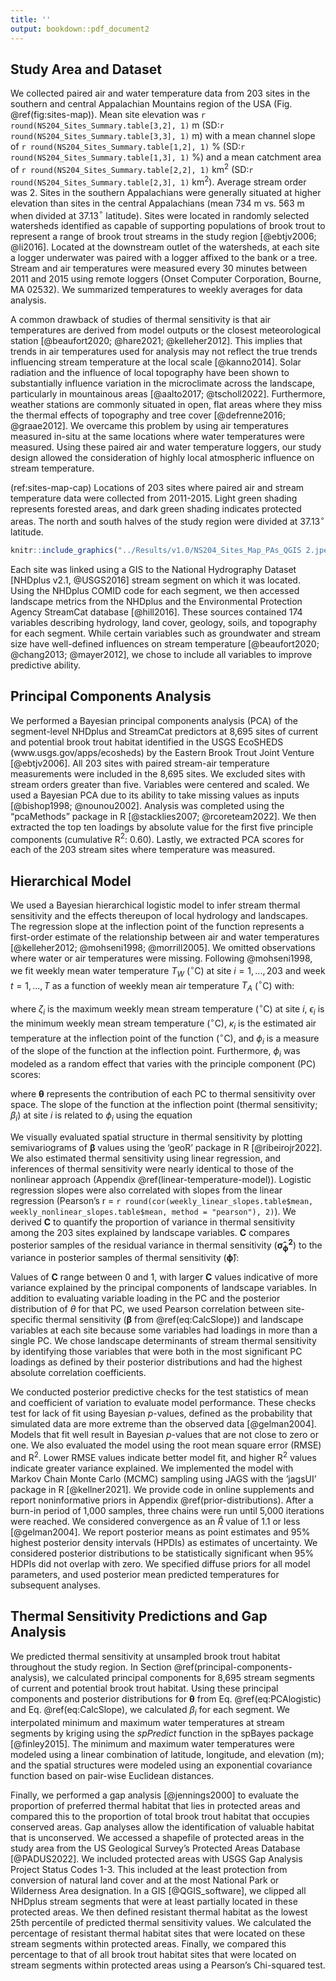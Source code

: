```yaml
---
title: ''
output: bookdown::pdf_document2
---
```

## Study Area and Dataset

We collected paired air and water temperature data from 203 sites in the southern and central Appalachian Mountains region of the USA (Fig. \@ref(fig:sites-map)). Mean site elevation was `r round(NS204_Sites_Summary.table[3,2], 1)` m (SD:`r round(NS204_Sites_Summary.table[3,3], 1)` m) with a mean channel slope of `r round(NS204_Sites_Summary.table[1,2], 1)` % (SD:`r round(NS204_Sites_Summary.table[1,3], 1)` %) and a mean catchment area of `r round(NS204_Sites_Summary.table[2,2], 1)` km$^2$ (SD:`r round(NS204_Sites_Summary.table[2,3], 1)` km$^2$). Average stream order was 2. Sites in the southern Appalachians were generally situated at higher elevation than sites in the central Appalachians (mean 734 m vs. 563 m when divided at 37.13$^\circ$ latitude).  Sites were located in randomly selected watersheds identified as capable of supporting populations of brook trout to represent a range of brook trout streams in the study region [@ebtjv2006; @li2016]. Located at the downstream outlet of the watersheds, at each site a logger underwater was paired with a logger affixed to the bank or a tree. Stream and air temperatures were measured every 30 minutes between 2011 and 2015 using remote loggers (Onset Computer Corporation, Bourne, MA 02532). We summarized temperatures to weekly averages for data analysis.

A common drawback of studies of thermal sensitivity is that air temperatures are derived from model outputs or the closest meteorological station [@beaufort2020; @hare2021; @kelleher2012]. This implies that trends in air temperatures used for analysis may not reflect the true trends influencing stream temperature at the local scale [@kanno2014]. Solar radiation and the influence of local topography have been shown to substantially influence variation in the microclimate across the landscape, particularly in mountainous areas [@aalto2017; @tscholl2022]. Furthermore, weather stations are commonly situated in open, flat areas where they miss the thermal effects of topography and tree cover [@defrenne2016; @graae2012]. We overcame this problem by using air temperatures measured in-situ at the same locations where water temperatures were measured. Using these paired air and water temperature loggers, our study design allowed the consideration of highly local atmospheric influence on stream temperature. 

(ref:sites-map-cap) Locations of 203 sites where paired air and stream temperature data were collected from 2011-2015. Light green shading represents forested areas, and dark green shading indicates protected areas. The north and south halves of the study region were divided at 37.13$^\circ$ latitude.

```r
knitr::include_graphics("../Results/v1.0/NS204_Sites_Map_PAs_QGIS 2.jpeg")
```

Each site was linked using a GIS to the National Hydrography Dataset [NHDplus v2.1, @USGS2016] stream segment on which it was located. Using the NHDplus COMID code for each segment, we then accessed landscape metrics from the NHDplus and the Environmental Protection Agency StreamCat database [@hill2016]. These sources contained 174 variables describing hydrology, land cover, geology, soils, and topography for each segment. While certain variables such as groundwater and stream size have well-defined influences on stream temperature [@beaufort2020; @chang2013; @mayer2012], we chose to include all variables to improve predictive ability.

## Principal Components Analysis

We performed a Bayesian principal components analysis (PCA) of the segment-level NHDplus and StreamCat predictors at 8,695 sites of current and potential brook trout habitat identified in the USGS EcoSHEDS (www.usgs.gov/apps/ecosheds) by the Eastern Brook Trout Joint Venture [@ebtjv2006]. All 203 sites with paired stream-air temperature measurements were included in the 8,695 sites. We excluded sites with stream orders greater than five. Variables were centered and scaled. We used a Bayesian PCA due to its ability to take missing values as inputs [@bishop1998; @nounou2002]. Analysis was completed using the “pcaMethods” package in R [@stacklies2007; @rcoreteam2022]. We then extracted the top ten loadings by absolute value for the first five principle components (cumulative R$^2$: 0.60). Lastly, we extracted PCA scores for each of the 203 stream sites where temperature was measured.

## Hierarchical Model

We used a Bayesian hierarchical logistic model to infer stream thermal sensitivity and the effects thereupon of local hydrology and landscapes. The regression slope at the inflection point of the function represents a first-order estimate of the relationship between air and water temperatures [@kelleher2012; @mohseni1998; @morrill2005]. We omitted observations where water or air temperatures were missing. Following @mohseni1998, we fit weekly mean water temperature $T_W$ ($^\circ$C) at site $i = 1,...,203$ and week $t = 1,...,T$ as a function of weekly mean air temperature $T_A$ ($^\circ$C) with:

\begin{equation}
  \text{T}_{Wi,t} \sim \text{normal}\left(\epsilon_i + \frac{\zeta_i - \epsilon_i}{1 + e^{\phi_i(\kappa_i - \text{T}_{Ai,t})}}, \sigma^2\right),
  (\#eq:MohseniModel)
\end{equation}

\noindent where $\zeta_i$ is the maximum weekly mean stream temperature ($^\circ$C) at site $i$, $\epsilon_i$ is the minimum weekly mean stream temperature ($^\circ$C), $\kappa_i$ is the estimated air temperature at the inflection point of the function ($^\circ$C), and $\phi_i$ is a measure of the slope of the function at the inflection point. Furthermore, $\phi_i$ was modeled as a random effect that varies with the principle component (PC) scores:

\begin{equation}
  \phi_i \sim \text{normal}(\theta_0 + \theta_1\text{PC}_{1,i} + \theta_2\text{PC}_{2,i} + \theta_3\text{PC}_{3,i} + \theta_4\text{PC}_{4,i} + \theta_5\text{PC}_{5,i}, \sigma^2_\phi),
  (\#eq:PCAlogistic)
\end{equation}

\noindent where $\bm{\theta}$ represents the contribution of each PC to thermal sensitivity over space. The slope of the function at the inflection point (thermal sensitivity; $\beta_i$) at site $i$ is related to $\phi_i$ using the equation

\begin{equation}
  \beta_i = \frac{\phi_i*(\zeta_i - \epsilon_i)}{4}.
  (\#eq:CalcSlope)
\end{equation}

\noindent We visually evaluated spatial structure in thermal sensitivity by plotting semivariograms of $\bm{\beta}$ values using the 'geoR' package in R [@ribeirojr2022]. We also estimated thermal sensitivity using linear regression, and inferences of thermal sensitivity were nearly identical to those of the nonlinear approach (Appendix \@ref(linear-temperature-model)). Logistic regression slopes were also correlated with slopes from the linear regression (Pearson's r = `r round(cor(weekly_linear_slopes.table$mean, weekly_nonlinear_slopes.table$mean, method = "pearson"), 2)`). We derived $\bm{C}$ to quantify the proportion of variance in thermal sensitivity among the 203 sites explained by landscape variables. $\bm{C}$ compares posterior samples of the residual variance in thermal sensitivity ($\bm{\hat{\sigma}^2_\phi}$) to the variance in posterior samples of thermal sensitivity ($\bm{\hat{\phi}}$):

\begin{equation}
  \bm{C} = 1 - \frac{\bm{\hat{\sigma}^2_\phi}}{\text{var}(\bm{\hat{\phi}})}.
  (\#eq:C-phi)
\end{equation}

\noindent Values of $\bm{C}$ range between 0 and 1, with larger $\bm{C}$ values indicative of more variance explained by the principal components of landscape variables. In addition to evaluating variable loading in the PC and the posterior distribution of $\theta$ for that PC, we used Pearson correlation between site-specific thermal sensitivity ($\bm{\beta}$ from \@ref(eq:CalcSlope)) and landscape variables at each site because some variables had loadings in more than a single PC. We chose landscape determinants of stream thermal sensitivity by identifying those variables that were both in the most significant PC loadings as defined by their posterior distributions and had the highest absolute correlation coefficients.

We conducted posterior predictive checks for the test statistics of mean and coefficient of variation to evaluate model performance. These checks test for lack of fit using Bayesian $p$-values, defined as the probability that simulated data are more extreme than the observed data [@gelman2004]. Models that fit well result in Bayesian $p$-values that are not close to zero or one. We also evaluated the model using the root mean square error (RMSE) and R$^2$. Lower RMSE values indicate better model fit, and higher R$^2$ values indicate greater variance explained. We implemented the model with Markov Chain Monte Carlo (MCMC) sampling using JAGS with the 'jagsUI' package in R [@kellner2021]. We provide code in online supplements and report noninformative priors in Appendix \@ref(prior-distributions). After a burn-in period of 1,000 samples, three chains were run until 5,000 iterations were reached. We considered convergence as an $\hat{R}$ value of 1.1 or less [@gelman2004]. We report posterior means as point estimates and 95% highest posterior density intervals (HPDIs) as estimates of uncertainty. We considered posterior distributions to be statistically significant when 95% HDPIs did not overlap with zero. We specified diffuse priors for all model parameters, and used posterior mean predicted temperatures for subsequent analyses.

## Thermal Sensitivity Predictions and Gap Analysis

We predicted thermal sensitivity at unsampled brook trout habitat throughout the study region. In Section \@ref(principal-components-analysis), we calculated principal components for 8,695 stream segments of current and potential brook trout habitat. Using these principal components and posterior distributions for $\bm{\theta}$ from Eq. \@ref(eq:PCAlogistic) and Eq. \@ref(eq:CalcSlope), we calculated $\beta_i$ for each segment. We interpolated minimum and maximum water temperatures at stream segments by kriging using the *spPredict* function in the spBayes package [@finley2015]. The minimum and maximum water temperatures were modeled using a linear combination of latitude, longitude, and elevation (m); and the spatial structures were modeled using an exponential covariance function based on pair-wise Euclidean distances.

Finally, we performed a gap analysis [@jennings2000] to evaluate the proportion of preferred thermal habitat that lies in protected areas and compared this to the proportion of total brook trout habitat that occupies conserved areas. Gap analyses allow the identification of valuable habitat that is unconserved. We accessed a shapefile of protected areas in the study area from the US Geological Survey's Protected Areas Database [@PADUS2022]. We included protected areas with USGS Gap Analysis Project Status Codes 1-3. This included at the least protection from conversion of natural land cover and at the most National Park or Wilderness Area designation. In a GIS [@QGIS_software], we clipped all NHDplus stream segments that were at least partially located in these protected areas. We then defined resistant thermal habitat as the lowest 25th percentile of predicted thermal sensitivity values. We calculated the percentage of resistant thermal habitat sites that were located on these stream segments within protected areas. Finally, we compared this percentage to that of all brook trout habitat sites that were located on stream segments within protected areas using a Pearson's Chi-squared test.